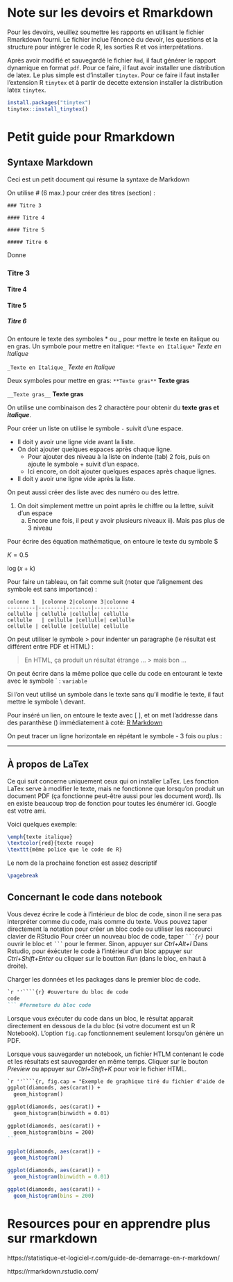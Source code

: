 # Note sur les devoirs et Rmarkdown

Pour les devoirs, veuillez soumettre les rapports en utilisant le fichier Rmarkdown fourni.
Le fichier inclue l'énoncé du devoir, les questions et la structure pour intégrer le code R, les sorties R et vos interprétations.

Après avoir modifié et sauvegardé le fichier `Rmd`, il faut générer le rapport dynamique en format `pdf`.
Pour ce faire, il faut avoir installer une distribution de latex. Le plus simple est d'installer `tinytex`. Pour ce faire il faut installer l'extension R `tinytex` et à partir de decette extension installer la distribution latex `tinytex`.

```r
install.packages("tinytex")
tinytex::install_tinytex()
```



# Petit guide pour Rmarkdown

<!-- ajouter note sur installation de tinitex pour faire des pdf-->

## Syntaxe Markdown
Ceci est un petit document qui résume la syntaxe de Markdown

On utilise # (6 max.) pour créer des titres (section) :

``
### Titre 3
``

``
#### Titre 4
``

``
#### Titre 5
``

``
##### Titre 6
``

Donne

### Titre 3

#### Titre 4

#### Titre 5

##### Titre 6

On entoure le texte des symboles * ou _ pour mettre le texte en italique ou en gras.
Un symbole pour mettre en italique:
``*Texte en Italique*``
*Texte en Italique*

``_Texte en Italique_``
_Texte en Italique_

Deux symboles pour mettre en gras:
``**Texte gras**``
**Texte gras**

``__Texte gras__``
__Texte gras__

On utilise une combinaison des 2 charactère pour obtenir du __texte gras et *italique*__.


Pour créer un liste on utilise le symbole `-` suivit d'une espace.

- Il doit y avoir une ligne vide avant la liste.
- On doit ajouter quelques espaces après chaque ligne.
    + Pour ajouter des niveau à la liste on indente (tab) 2 fois, puis on ajoute le symbole + suivit d'un espace.
    + Ici encore, on doit ajouter quelques espaces après chaque lignes.
- Il doit y avoir une ligne vide après la liste.


On peut aussi créer des liste avec des numéro ou des lettre.

1. On doit simplement mettre un point après le chiffre ou la lettre, suivit d'un espace
    a. Encore une fois, il peut y avoir plusieurs niveaux
        ii). Mais pas plus de 3 niveau


Pour écrire des équation mathématique, on entoure le texte du symbole \$

$K = 0.5$

$\log(x + k)$


Pour faire un tableau, on fait comme suit (noter que l'alignement des symbole est sans importance) :

````
colonne 1  |colonne 2|colonne 3|colonne 4
---------|--------|--------|-----------
cellulle | cellulle |cellulle| cellulle
cellulle   | cellulle |cellulle| cellulle
cellulle | cellulle |cellulle| cellulle
````



On peut utiliser le symbole \>  pour indenter un paragraphe (le résultat est différent entre PDF et HTML) :

> En HTML, ça produit un résultat étrange ...
>> mais bon ...



On peut écrire dans la même police que celle du code en entourant le texte avec le symbole \` :
`variable`

Si l'on veut utilisé un symbole dans le texte sans qu'il modifie le texte, il faut mettre le symbole \\ devant.

Pour inséré un lien, on entoure le texte avec [ ], et on met l'addresse dans des paranthèse () immédiatement à coté:
[R Markdown](http://rmarkdown.rstudio.com)


On peut tracer un ligne horizontale en répétant le symbole - 3 fois ou plus :

---------------

## À propos de LaTex
Ce qui suit concerne uniquement ceux qui on installer LaTex.
Les fonction LaTex serve à modifier le texte, mais ne fonctionne que lorsqu'on produit un document PDF (ça fonctionne peut-être aussi pour les document word). Ils en existe beaucoup trop de fonction pour toutes les énumérer ici. Google est votre ami.

Voici quelques exemple:
````latex
\emph{texte italique}
\textcolor{red}{texte rouge}
\texttt{même police que le code de R}
````

Le nom de la prochaine fonction est assez descriptif
````latex
\pagebreak
````


## Concernant le code dans notebook
Vous devez écrire le code à l'intérieur de bloc de code, sinon il ne sera pas interpréter comme du code, mais comme du texte.
Vous pouvez taper directement la notation pour créer un bloc code ou utiliser les raccourci clavier de RStudio
Pour créer un nouveau bloc de code, taper *```` ```{r} ````* pour ouvrir le bloc et *```` ``` ````* pour le fermer.
Sinon, appuyer sur *Ctrl+Alt+I*
Dans Rstudio, pour éxécuter le code à l'intérieur d'un bloc appuyer sur *Ctrl+Shift+Enter* ou cliquer sur le boutton *Run* (dans le bloc, en haut à droite).

Charger les données et les packages dans le premier bloc de code.

````markdown
`r ''````{r} #ouverture du bloc de code
code
``` #fermeture du bloc code
````


Lorsque vous exécuter du code dans un bloc, le résultat apparait directement en dessous de la du bloc (si votre document est un R Notebook).
L'option `fig.cap` fonctionnement seulement lorsqu'on génère un PDF.

Lorsque vous sauvegarder un notebook, un fichier HTLM contenant le code et les résultats est sauvegarder en même temps. Cliquer sur le bouton *Preview* ou appuyer sur *Ctrl+Shift+K* pour voir le fichier HTML.

````markdown
`r ''````{r, fig.cap = "Exemple de graphique tiré du fichier d'aide de la fonction stat_bin"}
ggplot(diamonds, aes(carat)) +
  geom_histogram()

ggplot(diamonds, aes(carat)) +
  geom_histogram(binwidth = 0.01)

ggplot(diamonds, aes(carat)) +
  geom_histogram(bins = 200)
```
````

```r
ggplot(diamonds, aes(carat)) +
  geom_histogram()

ggplot(diamonds, aes(carat)) +
  geom_histogram(binwidth = 0.01)

ggplot(diamonds, aes(carat)) +
  geom_histogram(bins = 200)
```

# Resources pour en apprendre plus sur rmarkdown

https://statistique-et-logiciel-r.com/guide-de-demarrage-en-r-markdown/

https://rmarkdown.rstudio.com/
